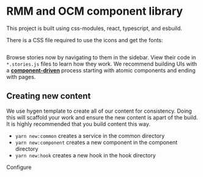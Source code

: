 
<Meta title="Introduction" />

<style>{`
  .subheading {
    color: #999;
    font-size: 13px;
    font-weight: 900;
    letter-spacing: 6px;
    line-height: 24px;
    margin-bottom: 12px;
    margin-top: 40px;
    text-transform: uppercase;
  }
`}</style>

# RMM and OCM component library

This project is built using css-modules, react, typescript, and esbuild.

There is a CSS file required to use the icons and get the fonts:

```javascript

```

Browse stories now by navigating to them in the sidebar.
View their code in `*.stories.js` files to learn how they work.
We recommend building UIs with a [**component-driven**](https://componentdriven.org) process starting with atomic components and ending with pages.

## Creating new content

We use hygen template to create all of our content for consistency. Doing this will scaffold your work and ensure the new content is apart of the build. It is highly recommended that you build content this way.

- `yarn new:common` creates a service in the common directory
- `yarn new:component` creates a new component in the component directory
- `yarn new:hook` creates a new hook in the hook directory

<div className="subheading">Configure</div>
